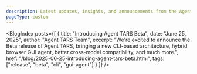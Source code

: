 ```yaml
---
description: Latest updates, insights, and announcements from the Agent TARS team
pageType: custom
---
```



<BlogIndex 
  posts={[
    {
      title: "Introducing Agent TARS Beta",
      date: "June 25, 2025",
      author: "Agent TARS Team",
      excerpt: "We're excited to announce the Beta release of Agent TARS, bringing a new CLI-based architecture, hybrid browser GUI agent, better cross-model compatibility, and much more.",
      href: "/blog/2025-06-25-introducing-agent-tars-beta.html",
      tags: ["release", "beta", "cli", "gui-agent"]
    }
  ]}
/>
